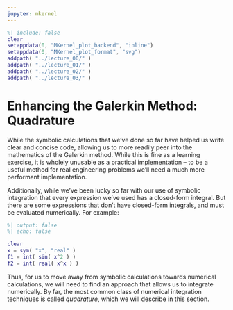 ```yaml
---
jupyter: mkernel
---
```


```matlab
%| include: false
clear
setappdata(0, "MKernel_plot_backend", "inline")
setappdata(0, "MKernel_plot_format", "svg")
addpath( "../lecture_00/" )
addpath( "../lecture_01/" )
addpath( "../lecture_02/" )
addpath( "../lecture_03/" )
```

# Enhancing the Galerkin Method: Quadrature

While the symbolic calculations that we've done so far have helped us write clear and concise code, allowing us to more readily peer into the mathematics of the Galerkin method.
While this is fine as a learning exercise, it is wholely unusable as a practical implementation -- to be a useful method for real engineering problems we'll need a much more performant implementation.

Additionally, while we've been lucky so far with our use of symbolic integration that every expression we've used has a closed-form integral.
But there are some expressions that don't have closed-form integrals, and must be evaluated numerically.
For example:

```{=latex}
\begin{equation*}
    \int{ \sin( x^2 ) }\d{x} = \frac{\sqrt{2} \sqrt{\pi } \mathrm{S}\left(\frac{\sqrt{2}\,x}{\sqrt{\pi }}\right)}{2}
    %
    = \frac{2 \sqrt{\pi} \int_{0}^{\frac{\sqrt{2}x}{\sqrt{\pi}}}{\sin{ \left( \frac{\pi t^2}{2} \right) } \d{t} }}{2}
\end{equation*}
```

```{=latex}
\begin{equation*}
    \int{ \Re( x^x ) }\d{x} = \int{ \Re( x^x )}\d{x}
\end{equation*}
```

```matlab
%| output: false
%| echo: false

clear
x = sym( "x", "real" )
f1 = int( sin( x^2 ) )
f2 = int( real( x^x ) )
```

Thus, for us to move away from symbolic calculations towards numerical calculations, we will need to find an approach that allows us to integrate numerically.
By far, the most common class of numerical integration techniques is called *quadrature*, which we will describe in this section.
